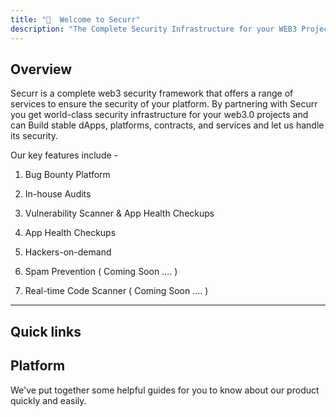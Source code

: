 ```yaml
---
title: "👋  Welcome to Securr"
description: "The Complete Security Infrastructure for your WEB3 Project"
---
```


## Overview

Securr is a complete web3 security framework that offers a range of services to ensure the security of your platform. By partnering with Securr you get world-class security infrastructure for your web3.0 projects and can Build stable dApps, platforms, contracts, and services and let us handle its security.

Our key features include - 

1. Bug Bounty Platform

2. In-house Audits

3. Vulnerability Scanner & App Health Checkups

4. App Health Checkups

5. Hackers-on-demand

6. Spam Prevention ( Coming Soon .... )

7. Real-time Code Scanner ( Coming Soon .... )


-----

## Quick links

<Card title="💡 Why Securr" href="/securr/overview/why-securr"></Card>

<Card title="✨ Our Vision" href="/securr/overview/our-vision"></Card>


## Platform

We've put together some helpful guides for you to know about our product quickly and easily.

<Card title="📄 Platform"  href="/securr/platform"></Card>
